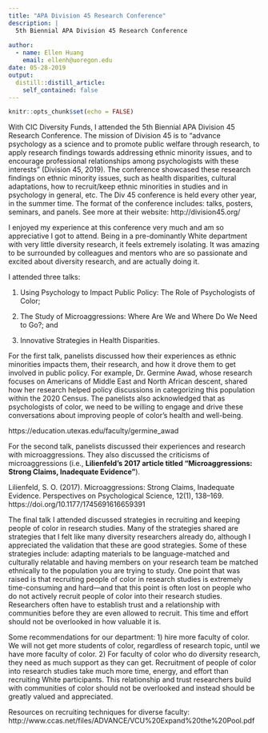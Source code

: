 ```yaml
---
title: "APA Division 45 Research Conference"
description: |
  5th Biennial APA Division 45 Research Conference
  
author:
  - name: Ellen Huang
    email: ellenh@uoregon.edu
date: 05-28-2019
output:
  distill::distill_article:
    self_contained: false
---
```


```r
knitr::opts_chunk$set(echo = FALSE)
```

With CIC Diversity Funds, I attended the 5th Biennial APA Division 45 Research Conference. The mission of Division 45 is to “advance psychology as a science and to promote public welfare through research, to apply research findings towards addressing ethnic minority issues, and to encourage professional relationships among psychologists with these interests” (Division 45, 2019). The conference showcased these research findings on ethnic minority issues, such as health disparities, cultural adaptations, how to recruit/keep ethnic minorities in studies and in psychology in general, etc. The Div 45 conference is held every other year, in the summer time. The format of the conference includes: talks, posters, seminars, and panels. See more at their website: http://division45.org/

I enjoyed my experience at this conference very much and am so appreciative I got to attend. Being in a pre-dominantly White department with very little diversity research, it feels extremely isolating. It was amazing to be surrounded by colleagues and mentors who are so passionate and excited about diversity research, and are actually doing it. 

I attended three talks: 

1) Using Psychology to Impact Public Policy: The Role of Psychologists of Color;

2) The Study of Microaggressions: Where Are We and Where Do We Need to Go?; and

3) Innovative Strategies in Health Disparities. 

For the first talk, panelists discussed how their experiences as ethnic minorities impacts them, their research, and how it drove them to get involved in public policy. For example, Dr. Germine Awad, whose research focuses on Americans of Middle East and North African descent, shared how her research helped policy discussions in categorizing this population within the 2020 Census. The panelists also acknowledged that as psychologists of color, we need to be willing to engage and drive these conversations about improving people of color’s health and well-being. 

https://education.utexas.edu/faculty/germine_awad

For the second talk, panelists discussed their experiences and research with microaggressions. They also discussed the criticisms of microaggressions (i.e., **Lilienfeld’s 2017 article titled “Microaggressions: Strong Claims, Inadequate Evidence”**). 

  Lilienfeld, S. O. (2017). Microaggressions: Strong Claims, Inadequate Evidence. Perspectives on Psychological Science, 12(1), 138–169. https://doi.org/10.1177/1745691616659391


The final talk I attended discussed strategies in recruiting and keeping people of color in research studies. Many of the strategies shared are strategies that I felt like many diversity researchers already do, although I appreciated the validation that these are good strategies. Some of these strategies include: adapting materials to be language-matched and culturally relatable and having members on your research team be matched ethnically to the population you are trying to study. One point that was raised is that recruiting people of color in research studies is extremely time-consuming and hard—and that this point is often lost on people who do not actively recruit people of color into their research studies. Researchers often have to establish trust and a relationship with communities before they are even allowed to recruit. This time and effort should not be overlooked in how valuable it is.



Some recommendations for our department: 
1) hire more faculty of color. We will not get more students of color, regardless of research topic, until we have more faculty of color. 
2) For faculty of color who do diversity research, they need as much support as they can get. Recruitment of people of color into research studies take much more time, energy, and effort than recruiting White participants. This relationship and trust researchers build with communities of color should not be overlooked and instead should be greatly valued and appreciated.

Resources on recruiting techniques for diverse faculty:
http://www.ccas.net/files/ADVANCE/VCU%20Expand%20the%20Pool.pdf




